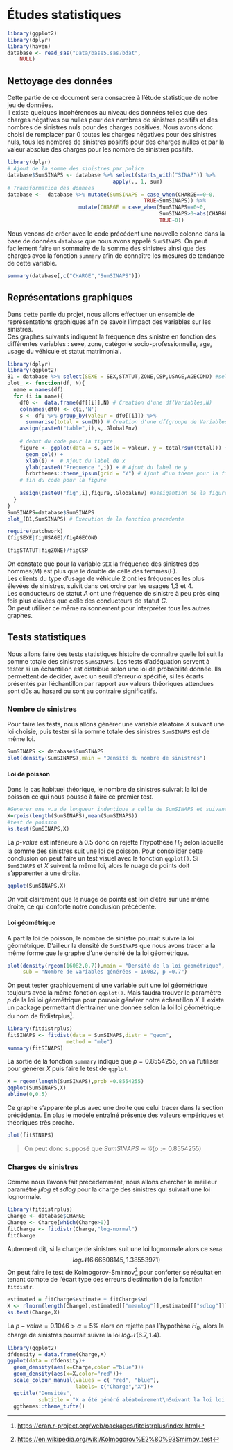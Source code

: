 # Études statistiques {#etudestats}
```r
library(ggplot2)
library(dplyr)
library(haven)
database <- read_sas("Data/base5.sas7bdat", 
    NULL)
```


## Nettoyage des données

Cette partie de ce document sera consacrée à l'étude statistique de notre jeu de données.\
Il existe quelques incohérences au niveau des données telles que des charges négatives ou nulles pour des nombres de sinistres positifs et des nombres de sinistres nuls pour des charges positives.
Nous avons donc choisi de remplacer par 0 toutes les charges négatives pour des sinistres nuls, tous les nombres de sinistres positifs pour des charges nulles et par la valeur absolue des charges pour les nombre de sinistres positifs.

```r
library(dplyr)
# Ajout de la somme des sinistres par police
database$SumSINAPS <- database %>% select(starts_with("SINAP")) %>% 
                                  apply(., 1, sum)
# Transformation des données
database <-  database %>% mutate(SumSINAPS = case_when(CHARGE==0~0,
                                            TRUE~SumSINAPS)) %>% 
                       mutate(CHARGE = case_when(SumSINAPS==0~0,
                                                 SumSINAPS>0~abs(CHARGE),
                                                 TRUE~0))
```

Nous venons de créer avec le code précédent une nouvelle colonne dans la base de données `database` que nous avons appelé `SumSINAPS`.
On peut facilement faire un sommaire de la somme des sinistres ainsi que des charges avec la fonction `summary` afin de connaître les mesures de tendance de cette variable.

```r
summary(database[,c("CHARGE","SumSINAPS")])
```

## Représentations graphiques

Dans cette partie du projet, nous allons effectuer un ensemble de représentations graphiques afin de savoir l'impact des variables sur les sinistres.\
Ces graphes suivants indiquent la fréquence des sinistre en fonction des différentes variables : sexe, zone, catégorie socio-professionnelle, age, usage du véhicule et statut matrimonial.\

```r
library(dplyr)
library(ggplot2)
B1 = database %>% select(SEXE = SEX,STATUT,ZONE,CSP,USAGE,AGECOND) #selection des variables.
plot_ <- function(df, N){
  name = names(df)
  for (i in name){
    df0 <-  data.frame(df[[i]],N) # Creation d'une df(Variables,N)
    colnames(df0) <- c(i,'N')
    s <- df0 %>% group_by(valeur = df0[[i]]) %>% 
      summarise(total = sum(N)) # Creation d'une df(groupe de Variables, Total)
    assign(paste0("table",i),s,.GlobalEnv)
    
    # debut du code pour la figure
    figure <- ggplot(data = s, aes(x = valeur, y = total/sum(total))) +
      geom_col() + 
      xlab(i) +  # Ajout du label de x
      ylab(paste0("Frequence ",i)) + # Ajout du label de y
      hrbrthemes::theme_ipsum(grid = "Y") # Ajout d'un theme pour la figure
    # fin du code pour la figure
    
    assign(paste0("fig",i),figure,.GlobalEnv) #assigantion de la figure i 
  }
}
SumSINAPS=database$SumSINAPS
plot_(B1,SumSINAPS) # Execution de la fonction precedente
```

```r
require(patchwork)
(figSEXE|figUSAGE)/figAGECOND

```


```r
(figSTATUT|figZONE)/figCSP
```


On constate que pour la variable `SEX` la fréquence des sinistres des hommes(M) est plus que le double de celle des femmes(F).\
Les clients du type d'usage de véhicule $2$ ont les fréquences les plus élevées de sinistres, suivit dans cet ordre par les usages $1$,$3$ et $4$.\
Les conducteurs de statut _A_ ont une fréquence de sinistre à peu près cinq fois plus élevées que celle des conducteurs de statut _C_.\
On peut utiliser ce même raisonnement pour interpréter tous les autres graphes.

## Tests statistiques

Nous allons faire des tests statistiques histoire de connaître quelle loi suit la somme totale des sinistres `SumSINAPS`.
Les tests d'adéquation servent à tester si un échantillon est distribué selon une loi de probabilité donnée.
Ils permettent de décider, avec un seuil d'erreur $\alpha$ spécifié, si les écarts présentés par l'échantillon par rapport aux valeurs théoriques attendues sont dûs au hasard ou sont au contraire significatifs.

### Nombre de sinistres {.unnumbered}

Pour faire les tests, nous allons générer une variable aléatoire $X$ suivant une loi choisie, puis tester si la somme totale des sinistres `SumSINAPS` est de même loi.

```r
SumSINAPS <- database$SumSINAPS
plot(density(SumSINAPS),main = "Densité du nombre de sinistres")
```

#### Loi de poisson {.unnumbered}

Dans le cas habituel théorique, le nombre de sinistres suivrait la loi de poisson ce qui nous pousse à faire ce premier test.

```r
#Generer une v.a de longueur indentique a celle de SumSINAPS et suivant la loi de poisson
X=rpois(length(SumSINAPS),mean(SumSINAPS))
#test de poisson
ks.test(SumSINAPS,X)
```

La $p$-$value$ est inférieure à $0.5$ donc on rejette l'hypothèse $H_0$ selon laquelle la somme des sinistres suit une loi de poisson.
Pour consolider cette conclusion on peut faire un test visuel avec la fonction `qqplot()`.
Si `SumSINAPS` et $X$ suivent la même loi, alors le nuage de points doit s'apparenter à une droite.

```r
qqplot(SumSINAPS,X)
```

On voit clairement que le nuage de points est loin d'être sur une même droite, ce qui conforte notre conclusion précédente.

#### Loi géométrique {.unnumbered}


A part la loi de poisson, le nombre de sinistre pourrait suivre la loi géométrique.
D'ailleur la densité de `SumSINAPS` que nous avons tracer a la même forme que le graphe d'une densité de la loi géométrique.

```r
plot(density(rgeom(16082,0.7)),main = "Densité de la loi géométrique",
     sub = "Nombre de variables générées = 16082, p =0.7")
```

On peut tester graphiquement si une variable suit une loi géométrique toujours avec la même fonction `qqplot()`.
Mais faudra trouver le paramètre $p$ de la loi loi géométrique pour pouvoir générer notre échantillon $X$.
Il existe un package permettant d'entrainer une donnée selon la loi loi géométrique du nom de fitdistrplus[^1].

[^1]: <https://cran.r-project.org/web/packages/fitdistrplus/index.html>

```r
library(fitdistrplus)
fitSINAPS <- fitdist(data = SumSINAPS,distr = "geom",
                   method = "mle")
summary(fitSINAPS)
```

La sortie de la fonction `summary` indique que $p =0.8554255$, on va l'utiliser pour générer $X$ puis faire le test de `qqplot`.

```r
X = rgeom(length(SumSINAPS),prob =0.8554255)
qqplot(SumSINAPS,X)
abline(0,0.5)
```

Ce graphe s'apparente plus avec une droite que celui tracer dans la section précédente.
En plus le modèle entraîné présente des valeurs empériques et théoriques très proche.

```r
plot(fitSINAPS)
```

> On peut donc supposé que $SumSINAPS\sim\mathcal{G}(p:= 0.8554255)$

### Charges de sinistres {.unnumbered}

Comme nous l'avons fait précédemment, nous allons chercher le meilleur paramétré $\mu log$ et $sdlog$ pour la charge des sinistres qui suivrait une loi lognormale.

```r
library(fitdistrplus)
Charge <- database$CHARGE
Charge <- Charge[which(Charge>0)]
fitCharge <- fitdistr(Charge,"log-normal")
fitCharge
```

Autrement dit, si la charge de sinistres suit une loi lognormale alors ce sera:\
$$log\mathcal{N}(6.66608145,1.38553971)$$ On peut faire le test de Kolmogorov-Smirnov[^2] pour conforter se résultat en tenant compte de l'écart type des erreurs d'estimation de la fonction `fitdistr`.

[^2]: <https://en.wikipedia.org/wiki/Kolmogorov%E2%80%93Smirnov_test>

```r
estimated = fitCharge$estimate + fitCharge$sd
X <- rlnorm(length(Charge),estimated[["meanlog"]],estimated[["sdlog"]])
ks.test(Charge,X)
```

La $p-value = 0.1046>\alpha=5\%$ alors on rejette pas l'hypothèse $H_0$, alors la charge de sinistres pourrait suivre la loi $log\mathcal{N}(6.7,1.4)$.

```r
library(ggplot2)
dfdensity = data.frame(Charge,X)
ggplot(data = dfdensity)+
  geom_density(aes(x=Charge,color ="blue"))+
  geom_density(aes(x=X,color="red"))+
  scale_colour_manual(values = c( "red", "blue"),
                      labels= c("Charge","X"))+
  ggtitle("Densités",
          subtitle = "X a été généré aléatoirement\nSuivant la loi loi lognormale")+
  ggthemes::theme_tufte()
```
